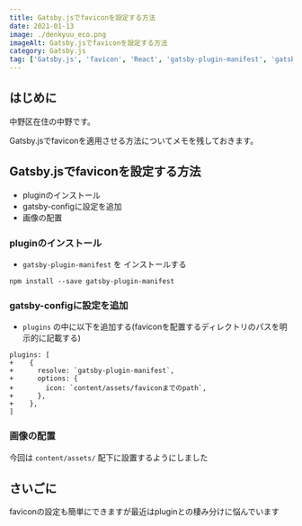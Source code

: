 ```yaml
---
title: Gatsby.jsでfaviconを設定する方法
date: 2021-01-13
image: ./denkyuu_eco.png
imageAlt: Gatsby.jsでfaviconを設定する方法
category: Gatsby.js
tag: ['Gatsby.js', 'favicon', 'React', 'gatsby-plugin-manifest', 'gatsby-theme-blog', 'plugin']
---
```


## はじめに

中野区在住の中野です。

Gatsby.jsでfaviconを適用させる方法についてメモを残しておきます。

## Gatsby.jsでfaviconを設定する方法
- pluginのインストール
- gatsby-configに設定を追加
- 画像の配置

### pluginのインストール

- `gatsby-plugin-manifest` を インストールする

```
npm install --save gatsby-plugin-manifest
```

### gatsby-configに設定を追加

- `plugins` の中に以下を追加する(faviconを配置するディレクトリのパスを明示的に記載する)

```
plugins: [
+    {
+      resolve: `gatsby-plugin-manifest`,
+      options: {
+        icon: `content/assets/faviconまでのpath`,
+      },
+    },
]
```

### 画像の配置

今回は `content/assets/` 配下に設置するようにしました

## さいごに
faviconの設定も簡単にできますが最近はpluginとの棲み分けに悩んでいます